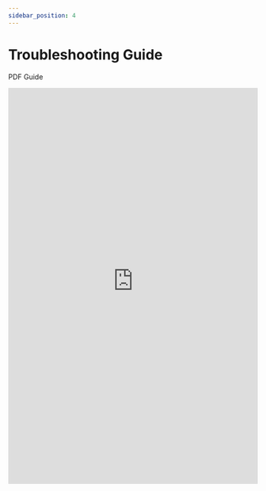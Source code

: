 ```yaml
---
sidebar_position: 4
---
```


# Troubleshooting Guide
PDF Guide

<embed
      src="https://redback-operations.github.io/redback-documentation/pdf/troubleshooting-guide.pdf"
      type="application/pdf"
      width="100%"
      height="800px"
/>